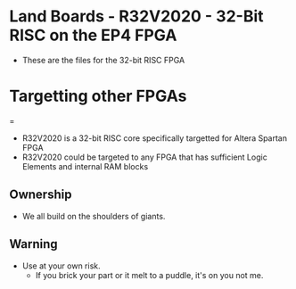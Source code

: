 = Land Boards - R32V2020 - 32-Bit RISC on the EP4 FPGA =

* These are the files for the 32-bit RISC FPGA

= Targetting other FPGAs ==

* R32V2020 is a 32-bit RISC core specifically targetted for Altera Spartan FPGA
* R32V2020 could be targeted to any FPGA that has sufficient Logic Elements and internal RAM blocks

== Ownership ==

* We all build on the shoulders of giants.

== Warning ==

* Use at your own risk.
** If you brick your part or it melt to a puddle, it's on you not me.
